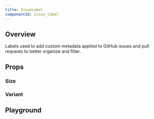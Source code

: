 ```yaml
---
title: IssueLabel
componentId: issue_label
---
```



## Overview

Labels used to add custom metadata applied to GitHub issues and pull requests to better organize and filter.

<Overview component="IssueLabel" />

## Props

<PropertyOverview component="IssueLabel" />

### Size

<PropertyPreview component="IssueLabel" property="size" />

### Variant

<PropertyPreview component="IssueLabel" property="variant" />

## Playground

<Examples component="IssueLabel" />
